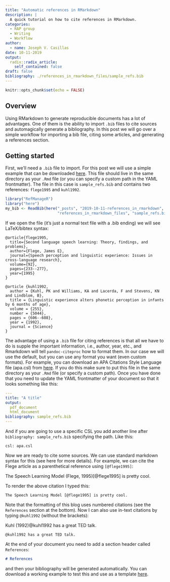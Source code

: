 ```yaml
---
title: "Automatic references in RMarkdown"
description: |
  A quick tutorial on how to cite references in RMarkdown.
categories:
  - RAP group
  - Writing
  - Workflow
author:
  - name: Joseph V. Casillas
date: 10-11-2019
output:
  radix::radix_article:
    self_contained: false
draft: false
bibliography: ./references_in_rmarkdown_files/sample_refs.bib
---
```


```r
knitr::opts_chunk$set(echo = FALSE)
```


## Overview

Using RMarkdown to generate reproducible documents has a lot of advantages. 
One of them is the ability to import `.bib` files to cite sources and 
automagically generate a bibliography. 
In this post we will go over a simple workflow for importing a bib file, 
citing some articles, and generating a references section. 

## Getting started

First, we'll need a `.bib` file to import. 
For this post we will use a simple example that can be downloaded 
[here](https://rap-group.github.io/posts/2019-10-11-references_in_rmarkdown/references_in_rmarkdown_files/rmd_citation_example.zip). 
This file should live in the same directory as your `.Rmd` file (or you can 
specify a custom path in the YAML frontmatter). 
The file in this case is `sample_refs.bib` and contains two references: 
`flege1995` and `kuhl1992`.

```r
library("RefManageR")
library("here")
my_bib <- ReadBib(here("_posts", "2019-10-11-references_in_rmarkdown", 
                       "references_in_rmarkdown_files", "sample_refs.bib"))
```

If we open the file (it's just a normal text file with a .bib ending) we will 
see LaTeX/bibtex syntax: 

```
@article{flege1995,
  title={Second language speech learning: Theory, findings, and problems},
  author={Flege, James E},
  journal={Speech perception and linguistic experience: Issues in cross-language research},
  volume={92},
  pages={233--277},
  year={1995}
}

@article {kuhl1992,
  author = {Kuhl, PK and Williams, KA and Lacerda, F and Stevens, KN and Lindblom, B},
  title = {Linguistic experience alters phonetic perception in infants by 6 months of age},
  volume = {255},
  number = {5044},
  pages = {606--608},
  year = {1992},
  journal = {Science}
}
```

The advantage of using a `.bib` file for citing references is that all we have 
to do is supple the important information, i.e., author, year, etc., and 
Rmarkdown will tell `pandoc-citeproc` how to format them. 
In our case we will use the default, but you can use any format you want 
(even custom formats). 
For example, you can download an APA Citations Style Language file (apa.csl) 
from [here](https://github.com/philipbelesky/Markdown-Citation-Style-Languages/blob/master/apa.csl).
If you do this make sure to put this file in the same directory as your 
`.Rmd` file (or specify a custom path). 
Once you have done that you need to update the YAML frontmatter of your 
document so that it looks something like this: 

```YAML
---
title: "A title"
output: 
  pdf_document
  html_document
bibliography: sample_refs.bib
---
```

And if you are going to use a specific CSL you add another line after 
`bibliography: sample_refs.bib` specifying the path. 
Like this: 

```
csl: apa.csl
```

Now we are ready to cite some sources. 
We can use standard markdown syntax for this (see here for more details). 
For example, we can cite the Flege article as a parenthetical reference 
using `[@flege1995]`: 

The Speech Learning Model (Flege, 1995)[@flege1995] is pretty cool.

To render the above citation I typed this: 

```
The Speech Learning Model [@flege1995] is pretty cool.
```

Note that the formatting of this blog uses numbered citations (see the 
`References` section at the bottom). 
Now I can also use in-text citations by typing `@kuhl1992` (without the 
brackets): 

Kuhl (1992)@kuhl1992 has a great TED talk. 

```
@kuhl1992 has a great TED talk. 
```

At the end of your document you need to add a section header called 
`References`: 

```md
# References
```

and then your bibliography will be generated automatically. 
You can download a working example to test this and use as a template 
[here](https://rap-group.github.io/posts/2019-10-11-references_in_rmarkdown/references_in_rmarkdown_files/rmd_citation_example.zip). 

